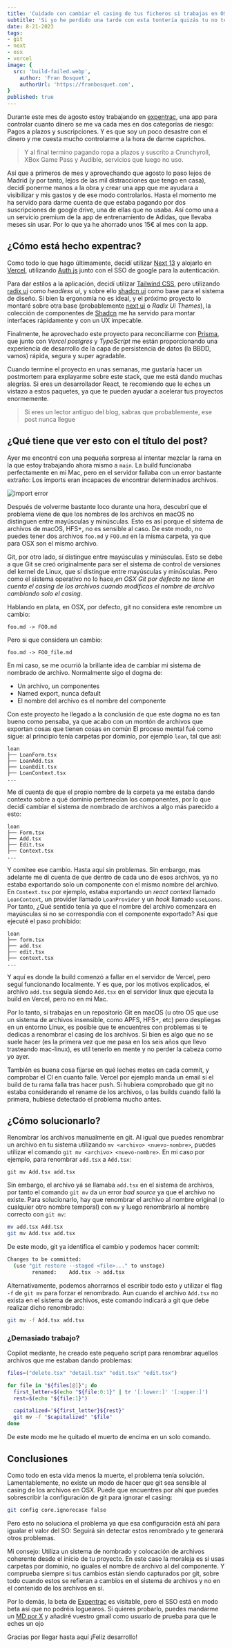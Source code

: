 ```yaml
---
title: 'Cuidado con cambiar el casing de tus ficheros si trabajas en OSX'
subtitle: 'Si yo he perdido una tarde con esta tontería quizás tu no tengas que hacerlo'
date: 8-21-2023
tags:
- git
- next
- osx
- vercel
image: {
  src: 'build-failed.webp',
	author: 'Fran Bosquet',
	authorUrl: 'https://franbosquet.com',
}
published: true
---
```


Durante este mes de agosto estoy trabajando en [expentrac](https://expentrac.vercel.app), una app para controlar cuanto dinero se me va cada mes en dos categorías de riesgo: Pagos a plazos y suscripciones. Y es que soy un poco desastre con el dinero y me cuesta mucho controlarme a la hora de darme caprichos.

> Y al final termino pagando ropa a plazos y suscrito a Crunchyroll, XBox Game Pass y Audible, servicios que luego no uso.

Así que a primeros de mes y aprovechando que agosto lo paso lejos de Madrid (y por tanto, lejos de las mil distracciones que tengo en casa), decidí ponerme manos a la obra y crear una app que me ayudara a visibilizar y mis gastos y de ese modo controlarlos. Hasta el momento me ha servido para darme cuenta de que estaba pagando por dos suscripciones de google drive, una de ellas que no usaba. Así como una a un servicio premium de la app de entrenamiento de Adidas, que llevaba meses sin usar. Por lo que ya he ahorrado unos 15€ al mes con la app.

## ¿Cómo está hecho expentrac?

Como todo lo que hago últimamente, decidí utilizar [Next 13](https://nextjs.org/) y alojarlo en [Vercel](https://vercel.com/), utilizando [Auth.js](https://authjs.dev/) junto con el SSO de google para la autenticación.

Para dar estilos a la aplicación, decidí utilizar [Tailwind CSS](https://tailwindcss.com/), pero utilizando [radix ui](https://radix-ui.com/) como _headless ui_, y sobre ello [shadcn ui](https://shadcn-ui.vercel.app/) como base para el sistema de diseño. Si bien la ergonomía no es ideal, y el próximo proyecto lo montaré sobre otra base (probablemente [next ui](https://nextui.org/) o _Radix Ui Themes_), la colección de componentes de [Shadcn](https://twitter.com/shadcn) me ha servido para montar interfaces rápidamente y con un UX impecable.

Finalmente, he aprovechado este proyecto para reconciliarme con [Prisma](https://www.prisma.io/), que junto con _Vercel postgres_ y _TypeScript_ me están proporcionando una experiencia de desarrollo de la capa de persistencia de datos (la BBDD, vamos) rápida, segura y super agradable.

Cuando termine el proyecto en unas semanas, me gustaría hacer un postmortem para explayarme sobre este stack, que me está dando muchas alegrías. Si eres un desarrollador React, te recomiendo que le eches un vistazo a estos paquetes, ya que te pueden ayudar a acelerar tus proyectos enormemente.

> Si eres un lector antiguo del blog, sabras que probablemente, ese post nunca llegue

## ¿Qué tiene que ver esto con el título del post?

Ayer me encontré con una pequeña sorpresa al intentar mezclar la rama en la que estoy trabajando ahora mismo a `main`. La build funcionaba perfectamente en mi Mac, pero en el servidor fallaba con un error bastante extraño: Los imports eran incapaces de encontrar determinados archivos.

![import error](/images/import-error.webp)

Después de volverme bastante loco durante una hora, descubrí que el problema viene de que los nombres de los archivos en macOS no distinguen entre mayúsculas y minúsculas. Esto es así porque el sistema de archivos de macOS, HFS+, no es sensible al caso. De este modo, no puedes tener dos archivos `foo.md` y `FOO.md` en la misma carpeta, ya que para OSX son el mismo archivo.

Git, por otro lado, sí distingue entre mayúsculas y minúsculas. Esto se debe a que Git se creó originalmente para ser el sistema de control de versiones del kernel de Linux, que sí distingue entre mayúsculas y minúsculas. Pero como el sistema operativo no lo hace,_en OSX Git por defecto no tiene en cuenta el casing de los archivos cuando modificas el nombre de archivo cambiando solo el casing_.

Hablando en plata, en OSX, por defecto, git no considera este renombre un cambio:

`foo.md -> FOO.md`

Pero si que considera un cambio:

`foo.md -> FOO_file.md`

En mi caso, se me ocurrió la brillante idea de cambiar mi sistema de nombrado de archivo. Normalmente sigo el dogma de:

- Un archivo, un componentes
- Named export, nunca default
- El nombre del archivo es el nombre del componente

Con este proyecto he llegado a la conclusión de que este dogma no es tan bueno como pensaba, ya que acabo con un montón de archivos que exportan cosas que tienen cosas en común El proceso mental fué como sigue: al principio tenía carpetas por dominio, por ejemplo `loan`, tal que así:

```
loan
├── LoanForm.tsx
├── LoanAdd.tsx
├── LoanEdit.tsx
├── LoanContext.tsx
...
```

Me dí cuenta de que el propio nombre de la carpeta ya me estaba dando contexto sobre a qué dominio pertenecían los componentes, por lo que decidí cambiar el sistema de nombrado de archivos a algo más parecido a esto:

```
loan
├── Form.tsx
├── Add.tsx
├── Edit.tsx
├── Context.tsx
...
```

Y comitee ese cambio. Hasta aquí sin problemas. Sin embargo, mas adelante me dí cuenta de que dentro de cada uno de esos archivos, ya no estaba exportando solo un componente con el mismo nombre del archivo. En `Context.tsx` por ejemplo, estaba exportando un _react context_ llamado `LoanContext`, un provider llamado `LoanProvider` y un _hook_ llamado `useLoans`. Por tanto, ¿Qué sentido tenía ya que el nombre del archivo comenzara en mayúsculas si no se correspondía con el componente exportado? Así que ejecuté el paso prohibido:

```
loan
├── form.tsx
├── add.tsx
├── edit.tsx
├── context.tsx
...
```

Y aquí es donde la build comenzó a fallar en el servidor de Vercel, pero seguí funcionando localmente. Y es que, por los motivos explicados, el archivo `add.tsx` seguía siendo `Add.tsx` en el servidor linux que ejecuta la build en Vercel, pero no en mi Mac.

Por lo tanto, si trabajas en un repositorio Git en macOS (u otro OS que use un sistema de archivos insensible, como APFS, HFS+, etc) pero despliegas en un entorno Linux, es posible que te encuentres con problemas si te dedicas a renombrar el casing de los archivos. Si bien es algo que no se suele hacer (es la primera vez que me pasa en los seis años que llevo trasteando mac-linux), es util tenerlo en mente y no perder la cabeza como yo ayer.

También es buena cosa fijarse en qué leches metes en cada commit, y comprobar el CI en cuanto falle. Vercel por ejemplo manda un email si el build de tu rama falla tras hacer push. Si hubiera comprobado que git no estaba considerando el rename de los archivos, o las builds cuando falló la primera, hubiese detectado el problema mucho antes.

## ¿Cómo solucionarlo?

Renombrar los archivos manualmente en git. Al igual que puedes renombrar un archivo en tu sistema utilizando `mv <archivo> <nuevo-nombre>`, puedes utilizar el comando `git mv <archivo> <nuevo-nombre>`. En mi caso por ejemplo, para renombrar `add.tsx` a `Add.tsx`:

```
git mv Add.tsx add.tsx
```

Sin embargo, el archivo yá se llamaba `add.tsx` en el sistema de archivos, por tanto el comando `git mv` da un error _bad source_ ya que el archivo no existe. Para solucionarlo, hay que renombrar el archivo al nombre original (o cualquier otro nombre temporal) con `mv` y luego renombrarlo al nombre correcto con `git mv`:

```bash
mv add.tsx Add.tsx
git mv Add.tsx add.tsx
```

De este modo, git ya identifica el cambio y podemos hacer commit:

```bash
Changes to be committed:
  (use "git restore --staged <file>..." to unstage)
        renamed:    Add.tsx -> add.tsx
```

Alternativamente, podemos ahorrarnos el escribir todo esto y utilizar el flag `-f` de `git mv` para forzar el renombrado. Aun cuando el archivo `Add.tsx` no exista en el sistema de archivos, este comando indicará a git que debe realizar dicho renombrado:

```bash
git mv -f Add.tsx add.tsx
```

### ¿Demasiado trabajo?

Copilot mediante, he creado este pequeño script para renombrar aquellos archivos que me estaban dando problemas:

```bash
files=("delete.tsx" "detail.tsx" "edit.tsx" "edit.tsx")

for file in "${files[@]}"; do
  first_letter=$(echo "${file:0:1}" | tr '[:lower:]' '[:upper:]')
  rest=$(echo "${file:1}")

  capitalized="${first_letter}${rest}"
  git mv -f "$capitalized" "$file"
done
```

De este modo me he quitado el muerto de encima en un solo comando.

## Conclusiones

Como todo en esta vida menos la muerte, el problema tenía solución. Lamentablemente, no existe un modo de hacer que git sea sensible al casing de los archivos en OSX. Puede que encuentres por ahí que puedes sobrescribir la configuración de git para ignorar el casing:

```bash
git config core.ignorecase false
```

Pero esto no soluciona el problema ya que esa configuración está ahí para igualar el valor del SO: Seguirá sin detectar estos renombrado y te generará otros problemas.

Mi consejo: Utiliza un sistema de nombrado y colocación de archivos coherente desde el inicio de tu proyecto. En este caso la moraleja es si usas carpetas por dominio, no iguales el nombre de archivo al del componente. Y comprueba siempre si tus cambios están siendo capturados por git, sobre todo cuando estos se refieran a cambios en el sistema de archivos y no en el contenido de los archivos en si.

Por lo demás, la beta de [Expentrac](https://expentrac.vercel.app) es visitable, pero el SSO está en modo beta así que no podréis loguearos. Si quieres probarlo, puedes mandarme un [MD por X](https://twitter.com/fran_bosquet) y añadiré vuestro gmail como usuario de prueba para que le eches un ojo

Gracias por llegar hasta aquí ¡Feliz desarrollo!
